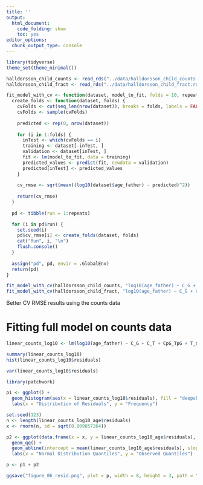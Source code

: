 ```yaml
---
title: ''
output:
  html_document:
    code_folding: show
    toc: yes
editor_options:
  chunk_output_type: console
---
```


```r
library(tidyverse)
theme_set(theme_minimal())

halldorsson_child_counts <- read_rds("../data/halldorsson_child_counts.rds") |> as.data.frame()
halldorsson_child_fract <- read_rds("../data/halldorsson_child_fract.rds") |> as.data.frame()
```

```r
fit_model_with_cv <- function(dataset, model_to_fit, folds = 10, repeats) {
  create_folds <- function(dataset, folds) {
    cvFolds <- cut(seq_len(nrow(dataset)), breaks = folds, labels = FALSE)
    cvFolds <- sample(cvFolds)
    
    predicted <- rep(0, nrow(dataset))
    
    for (i in 1:folds) {
      inTest <- which(cvFolds == i)
      training <- dataset[-inTest, ]
      validation <- dataset[inTest, ]
      fit <- lm(model_to_fit, data = training)
      predicted_values <- predict(fit, newdata = validation)
      predicted[inTest] <- predicted_values
    }
    
    cv_rmse <- sqrt(mean((log10(dataset$age_father) - predicted)^2))
    
    return(cv_rmse)
  }
  
  pd <- tibble(run = 1:repeats)

  for (i in pd$run) {
    set.seed(i)
    pd$cv_rmse[i] <- create_folds(dataset, folds)
    cat("Run", i, "\n")
    flush.console()
  }
  
  assign("pd", pd, envir = .GlobalEnv)
  return(pd)
}
```

```r
fit_model_with_cv(halldorsson_child_counts, "log10(age_father) ~ C_G + C_T + CpG_TpG + T_C + T_G + C_A + T_A", 10, 5)
fit_model_with_cv(halldorsson_child_fract, "log10(age_father) ~ C_G + C_T + CpG_TpG + T_C + T_G + C_A + T_A", 10, 5)
```

Better CV RMSE results using the counts data

# Fitting full model on counts data
```r
linear_counts_log10 <- lm(log10(age_father) ~ C_G + C_T + CpG_TpG + T_C + T_G + C_A + T_A, data = halldorsson_child_counts)

summary(linear_counts_log10)
hist(linear_counts_log10$residuals)

var(linear_counts_log10$residuals)
```

```r
library(patchwork)

p1 <- ggplot() +
  geom_histogram(aes(x = linear_counts_log10$residuals), fill = "deepskyblue3", color = "black", binwidth = 0.05) +
  labs(x = "Distribution of Residuals", y = "Frequency")

set.seed(123)
n <- length(linear_counts_log10_age$residuals)
x <- rnorm(n, sd = sqrt(0.009857264))

p2 <- ggplot(data.frame(x = x, y = linear_counts_log10_age$residuals), aes(sample = linear_counts_log10_age$residuals)) +
  geom_qq() +
  geom_abline(intercept = mean(linear_counts_log10_age$residuals), slope = sd(linear_counts_log10_age$residuals)) +
  labs(x = "Normal Distribution Quantiles", y = "Observed Quantiles")

p <- p1 + p2

ggsave("figure_06_resid.png", plot = p, width = 8, height = 3, path = "./../../Figures/")
```



